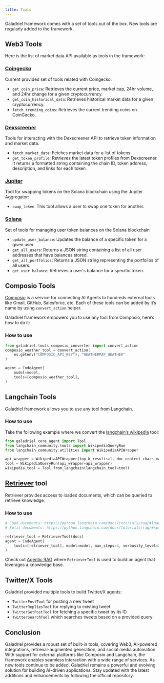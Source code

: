 ```yaml
---
title: Tools
---
```

Galadriel framework comes with a set of tools out of the box. New tools are regularly added to the framework.

## Web3 Tools

Here is the list of market data API available as tools in the framework:

### [Coingecko](https://github.com/galadriel-ai/galadriel/blob/main/galadriel/tools/web3/coingecko.py)

Current provided set of tools related with Coingecko:

- `get_coin_price`: Retrieves the current price, market cap, 24hr volume, and 24hr change for a given cryptocurrency.
- `get_coin_historical_data`: Retrieves historical market data for a given cryptocurrency.
- `fetch_trending_coins`: Retrieves the current trending coins on CoinGecko.

### [Dexscreener](https://github.com/galadriel-ai/galadriel/blob/main/galadriel/tools/web3/dexscreener.py)

 Tools for interacting with the Dexscreener API to retrieve token information and market data.

- `fetch_market_data`: Fetches market data for a list of tokens.
- `get_token_profile`: Retrieves the latest token profiles from Dexscreener. It returns a formatted string containing the chain ID, token address, description, and links for each token.

### [Jupiter](https://github.com/galadriel-ai/galadriel/blob/main/galadriel/tools/web3/jupiter.py)

Tool for swapping tokens on the Solana blockchain using the Jupiter Aggregator:

- `swap_token`: This tool allows a user to swap one token for another.

### [Solana](https://github.com/galadriel-ai/galadriel/blob/main/galadriel/tools/web3/solana.py)

Set of tools for managing user token balances on the Solana blockchain

- `update_user_balance`: Updates the balance of a specific token for a given user.
- `get_all_users`: Returns a JSON string containing a list of all user addresses that have balances stored.
- `get_all_portfolios`: Returns a JSON string representing the portfolios of all users.
- `get_user_balance`: Retrieves a user's balance for a specific token.

## Composio Tools

[Composio](https://github.com/ComposioHQ/composio) is a service for connecting AI Agents to hundreds external tools like  Gmail, GitHub, Salesforce, etc. Each of these tools can be added by it’s name by using `convert_action` helper.

Galadriel framework empowers you to use any tool from Composio, here’s how to do it:

### How to use

```python
from galadriel.tools.composio_converter import convert_action
composio_weather_tool = convert_action(
    os.getenv("COMPOSIO_API_KEY"), "WEATHERMAP_WEATHER"
)

agent = CodeAgent(
    model=model,
    tools=[composio_weather_tool],
)
```

## Langchain Tools

Galadriel framework allows you to use any tool from Langchain.

### How to use

Take the following example where we convert the [langchain’s wikipedia](https://python.langchain.com/v0.1/docs/modules/tools/) tool:

```python
from galadriel.core_agent import Tool
from langchain_community.tools import WikipediaQueryRun
from langchain_community.utilities import WikipediaAPIWrapper

api_wrapper = WikipediaAPIWrapper(top_k_results=1, doc_content_chars_max=100)
tool = WikipediaQueryRun(api_wrapper=api_wrapper)
wikipedia_tool = Tool.from_langchain(langchain_tool=tool)
```

## [Retriever](https://github.com/galadriel-ai/galadriel/blob/main/galadriel/tools/retriever.py) tool

Retriever provides access to loaded documents, which can be queried to retrieve knowledge.

### How to use

```python
# Load documents: https://python.langchain.com/docs/tutorials/rag/#loading-documents
# Split documents: https://python.langchain.com/docs/tutorials/rag/#splitting-documents

retriever_tool = RetrieverTool(docs)
agent = CodeAgent(
    tools=[retriever_tool], model=model, max_steps=4, verbosity_level=2
)
```

Check out [Agentic RAG](/galadriel-network/tutorials/rag) where `RetrieverTool` is used to build an agent that leverages a knowledge base.

## Twitter/X Tools

Galadriel provided multiple tools to build Twitter/X agents:

- `TwitterPostTool` for posting a new tweet
- `TwitterRepliesTool` for replying to existing tweet
- `TwitterGetPostTool` for fetching a specific tweet by its ID
- `TwitterSearchTool` which searches tweets based on a provided query

## Conclusion

Galadriel provides a robust set of built-in tools, covering Web3, AI-powered integrations, retrieval-augmented generation, and social media automation. With support for external platforms like Composio and Langchain, the framework enables seamless interaction with a wide range of services. As new tools continue to be added, Galadriel remains a powerful and evolving solution for building AI-driven applications. Stay updated with the latest additions and enhancements by following the official repository.